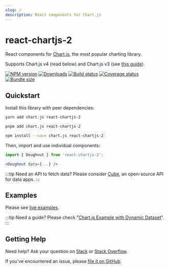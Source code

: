 ```yaml
---
slug: /
description: React components for Chart.js
---
```



# react-chartjs-2

<Logo className='logo' width={150} height={150} />

React components for [Chart.js](https://www.chartjs.org), the most popular charting library.

Supports Chart.js v4 (read below) and Chart.js v3 (see [this guide](/docs/chartjs-v3)).

[![NPM version][npm]][npm-url]
[![Downloads][downloads]][downloads-url]
[![Build status][build]][build-url]
[![Coverage status][coverage]][coverage-url]
[![Bundle size][size]][size-url]

[npm]: https://img.shields.io/npm/v/react-chartjs-2.svg
[npm-url]: https://www.npmjs.com/package/react-chartjs-2

[downloads]: https://img.shields.io/npm/dm/react-chartjs-2.svg
[downloads-url]: https://www.npmjs.com/package/react-chartjs-2

[build]: https://img.shields.io/github/workflow/status/reactchartjs/react-chartjs-2/CI.svg
[build-url]: https://github.com/reactchartjs/react-chartjs-2/actions

[coverage]: https://img.shields.io/codecov/c/github/reactchartjs/react-chartjs-2.svg
[coverage-url]: https://app.codecov.io/gh/reactchartjs/react-chartjs-2

[size]: https://img.shields.io/bundlephobia/minzip/react-chartjs-2
[size-url]: https://bundlephobia.com/package/react-chartjs-2

## Quickstart

Install this library with peer dependencies:

<Tabs>
  <TabItem value="yarn" default>

  ```bash
  yarn add chart.js react-chartjs-2
  ```

  </TabItem>
  <TabItem value="pnpm">

  ```bash
  pnpm add chart.js react-chartjs-2
  ```

  </TabItem>
  <TabItem value="npm">

  ```bash
  npm install --save chart.js react-chartjs-2
  ```

  </TabItem>
</Tabs>

Then, import and use individual components:

```jsx
import { Doughnut } from 'react-chartjs-2';

<Doughnut data={...} />
```

:::tip Need an API to fetch data?
Please consider [Cube](https://cube.dev/?ref=eco-react-chartjs), an open-source API for data apps.
:::

## Examples

Please see [live examples](/examples).

:::tip Need a guide?
Please check "[Chart.js Example with Dynamic Dataset](https://cube.dev/blog/chart-js-example-with-dynamic-dataset/?ref=eco-react-chartjs)".
:::

## Getting Help

Need help? Ask your question on [Slack](https://slack.cube.dev/?ref=eco-react-chartjs) or [Stack Overflow](https://stackoverflow.com/questions/tagged/react-chartjs-2).

If you've encountered an issue, please [file it on GitHub](https://github.com/reactchartjs/react-chartjs-2/issues).
